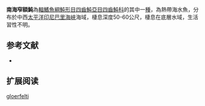 {{Speciesbox
| name = 南海窄額魨
| image = 
| image_width = 250px
| status = NE
| status_system = IUCN3.1 
| genus = Torquigener
| species = gloerfelti
| authority = [[Hardy|Hardy]], 1984
| synonyms = 
}}
'''南海窄額魨'''為[[輻鰭魚綱|輻鰭魚綱]][[魨形目|魨形目]][[四齒魨亞目|四齒魨亞目]][[四齒魨科|四齒魨科]]的其中一[[種|種]]，為熱帶海水魚，分布於中西[[太平洋|太平洋]][[印尼|印尼]][[巴里海峽|巴里海峽]]海域，棲息深度50-60公尺，棲息在底層水域，生活習性不明。
==参考文献==
*{{FishBase_species|genus=Torquigener|species=gloerfelti|year=2014|month=3}}

== 扩展阅读 ==
{{refbegin}}
{{wikispecies-inline|Torquigener gloerfelti|南海窄額魨}}
{{refend}}
{{Taxonbar|from=Q2514338}}

[[Category:窄額魨屬|gloerfelti]]


{{魚類小作品}}